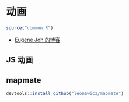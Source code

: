 # 动画

```r
source("common.R")
```

- [Eugene Joh 的博客](https://incidental-ideas.org/)

## JS 动画

## mapmate


```r
devtools::install_github("leonawicz/mapmate")
```

